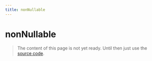 ```yaml
---
title: nonNullable
---
```


# nonNullable

> The content of this page is not yet ready. Until then just use the [source code](https://github.com/fabian-hiller/valibot/blob/main/library/src/schemas/nonNullable/nonNullable.ts).
